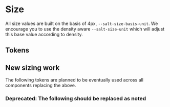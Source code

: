 
<Meta title="Theme/Foundations/Size" />

# Size

All size values are built on the basis of 4px, `--salt-size-basis-unit`. We encourage you to use the density aware `--salt-size-unit` which will adjust this base value according to density.

## Tokens

<DocGrid>
  <SpacingBlock spacingVar="--salt-size-accent" />
  <SpacingBlock spacingVar="--salt-size-adornmentGap" />
  <SpacingBlock spacingVar="--salt-size-basis-unit" />
  <SpacingBlock spacingVar="--salt-size-compact" />
  <SpacingBlock spacingVar="--salt-size-container-spacing" />
  <SpacingBlock spacingVar="--salt-size-selectable" />
  <SpacingBlock spacingVar="--salt-size-separator-height" />
  <SpacingBlock spacingVar="--salt-size-separator-strokeWidth" />
  <SpacingBlock spacingVar="--salt-size-sharktooth-height" />
  <SpacingBlock spacingVar="--salt-size-sharktooth-width" />
  <SpacingBlock spacingVar="--salt-size-stackable" />
  <SpacingBlock spacingVar="--salt-size-unit" />
</DocGrid>

## New sizing work

The following tokens are planned to be eventually used across all components replacing the above.

<DocGrid>
  <SpacingBlock spacingVar="--salt-size-bar" />
  <SpacingBlock spacingVar="--salt-size-base" />
  <SpacingBlock spacingVar="--salt-size-border" />
  <SpacingBlock spacingVar="--salt-size-icon" />
  <SpacingBlock spacingVar="--salt-size-selectable" />
</DocGrid>

### **Deprecated:** The following should be replaced as noted

<DocGrid withNotes>
  <SpacingBlock
    spacingVar="--salt-size-brandBar"
    replacementToken="--salt-size-accent"
  />
  <SpacingBlock
    spacingVar="--salt-size-detail"
    replacementToken="--salt-size-compact"
  />
  <SpacingBlock
    spacingVar="--salt-size-selection"
    replacementToken="--salt-size-selectable"
  />
  <SpacingBlock
    spacingVar="--salt-size-divider-height"
    replacementToken="--salt-size-separator-height"
  />
  <SpacingBlock
    spacingVar="--salt-size-divider-strokeWidth"
    replacementToken="--salt-size-separator-strokeWidth"
  />
</DocGrid>

